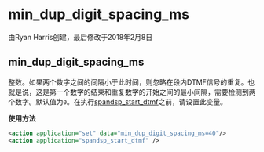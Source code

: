 # min_dup_digit_spacing_ms

由Ryan Harris创建，最后修改于2018年2月8日

## min_dup_digit_spacing_ms

整数。如果两个数字之间的间隔小于此时间，则忽略在段内DTMF信号的重复。也就是说，这是第一个数字的结束和重复数字的开始之间的最小间隔，需要检测到两个数字。默认值为`0`。在执行[spandsp\_start\_dtmf](../FreeSWITCH-Explained/Modules/mod_spandsp_6587021.mdx#dialplan-applications)之前，请设置此变量。

**使用方法**

```xml
<action application="set" data="min_dup_digit_spacing_ms=40"/>
<action application="spandsp_start_dtmf" />
```